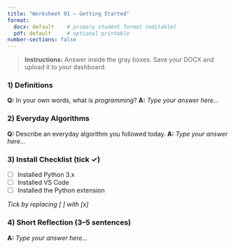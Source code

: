 ```yaml
---
title: "Worksheet 01 — Getting Started"
format:
  docx: default    # primary student format (editable)
  pdf: default     # optional printable
number-sections: false
---
```


> **Instructions:** Answer inside the gray boxes. Save your DOCX and upload it to your dashboard.

### 1) Definitions

**Q:** In your own words, what is *programming*?
**A:** _Type your answer here..._

### 2) Everyday Algorithms

**Q:** Describe an everyday algorithm you followed today.
**A:** _Type your answer here..._

### 3) Install Checklist (tick ✓)

- [ ] Installed Python 3.x
- [ ] Installed VS Code
- [ ] Installed the Python extension

_Tick by replacing [ ] with [x]_

### 4) Short Reflection (3–5 sentences)

**A:** _Type your answer here..._